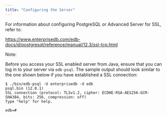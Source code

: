 ```yaml
---
title: "Configuring the Server"
---
```


<div id="configuring_the_server" class="registered_link"></div>

For information about configuring PostgreSQL or Advanced Server for SSL, refer to:

 <https://www.enterprisedb.com/edb-docs/d/postgresql/reference/manual/12.3/ssl-tcp.html>

Note:

Before you access your SSL enabled server from Java, ensure that you can log in to your server via `edb-psql`. The sample output should look similar to the one shown below if you have established a SSL connection:

```text
$ ./bin/edb-psql -U enterprisedb -d edb
psql.bin (12.0.1)
SSL connection (protocol: TLSv1.2, cipher: ECDHE-RSA-AES256-GCM-SHA384, bits: 256, compression: off)
Type "help" for help.

edb=#
```
